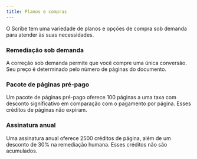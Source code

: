 ```yaml
---
title: Planos e compras
---
```



O Scribe tem uma variedade de planos e opções de compra sob demanda para atender às suas necessidades.

### Remediação sob demanda

A correção sob demanda permite que você compre uma única conversão. Seu preço é determinado pelo número de páginas do documento.

### Pacote de páginas pré-pago

Um pacote de páginas pré-pago oferece 100 páginas a uma taxa com desconto significativo em comparação com o pagamento por página. Esses créditos de páginas não expiram.

### Assinatura anual

Uma assinatura anual oferece 2500 créditos de página, além de um desconto de 30% na remediação humana. Esses créditos não são acumulados.

